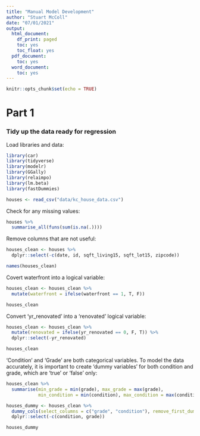 ```yaml
---
title: "Manual Model Development"
author: "Stuart McColl"
date: "07/01/2021"
output:
  html_document:
    df_print: paged
    toc: yes
    toc_float: yes
  pdf_document:
    toc: yes
  word_document:
    toc: yes
---
```


```r
knitr::opts_chunk$set(echo = TRUE)
```

# Part 1 

### Tidy up the data ready for regression

Load libraries and data:

```r

library(car)
library(tidyverse)
library(modelr)
library(GGally)
library(relaimpo)
library(lm.beta)
library(fastDummies)

houses <- read_csv("data/kc_house_data.csv")

```

Check for any missing values:

```r

houses %>%
  summarise_all(funs(sum(is.na(.))))

```

Remove columns that are not useful:

```r

houses_clean <- houses %>% 
  dplyr::select(-c(date, id, sqft_living15, sqft_lot15, zipcode))

names(houses_clean)

```

Covert waterfront into a logical variable:

```r

houses_clean <- houses_clean %>% 
  mutate(waterfront = ifelse(waterfront == 1, T, F))

houses_clean

```

Convert 'yr_renovated' into a 'renovated' logical variable:

```r

houses_clean <- houses_clean %>% 
  mutate(renovated = ifelse(yr_renovated == 0, F, T)) %>% 
  dplyr::select(-yr_renovated)

houses_clean

```

'Condition' and 'Grade' are both categorical variables. To model the data accurately, it is important to create 'dummy variables' for both condition and grade, which are 'true' or 'false' only:

```r

houses_clean %>% 
  summarise(min_grade = min(grade), max_grade = max(grade),
            min_condition = min(condition), max_condition = max(condition))

```

```r

houses_dummy <- houses_clean %>%
  dummy_cols(select_columns = c("grade", "condition"), remove_first_dummy = T) %>% 
  dplyr::select(-c(condition, grade))

houses_dummy
  

```























